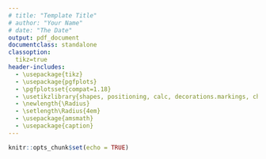 ```yaml
---
# title: "Template Title"
# author: "Your Name"
# date: "The Date"
output: pdf_document
documentclass: standalone
classoption:
  tikz=true
header-includes: 
  - \usepackage{tikz}
  - \usepackage{pgfplots}
  - \pgfplotsset{compat=1.18}
  - \usetikzlibrary{shapes, positioning, calc, decorations.markings, chains, scopes}
  - \newlength{\Radius}
  - \setlength\Radius{4em}
  - \usepackage{amsmath}
  - \usepackage{caption}
---
```


```r
knitr::opts_chunk$set(echo = TRUE)
```
\begin{tikzpicture}[
    auto, > = latex, align=center,
  	latent/.style = {
  	  circle, draw, thick, inner sep = 2pt, minimum width = \Radius
  	},
  	manifest/.style = {
  	  rectangle, draw, thick, inner sep = 0pt, minimum size = \Radius/2
  	},
  	intercept/.style = {
  	  regular polygon,regular polygon sides = 3, draw, thick,
  	  inner sep = 0pt, minimum size = \Radius
  	},
  	mean/.style = {
  	  regular polygon, regular polygon sides = 3, draw, thick,
  	  inner sep = 0pt, minimum size = 8mm
  	},
  	path/.style = {
  	  arrows = ->, thick, > = {stealth[]}
  	},
  	error/.style = {
  	  circle, draw = none, fill = none, thick,
  	  inner sep = 0pt, minimum size = 5mm
  	},
  	var/.style = {
  	  <->, thick, > = {stealth[]}, bend right = 270, looseness = 2
  	},
  	cov/.style = {
  	  <->, thick, > = {stealth[]}, bend right = 300
  	},
  	% style to add a circle in the middle of a path
    random/.style = {
      postaction = {
        decorate, decoration = {
          markings,
          mark = at position .5 with {
            \draw[fill = black] circle[radius = 2pt];
          }
        }
      }
    },
    random_cl/.style = {
      postaction = {decorate, decoration = {
        markings,
        mark = at position .2 with {
          \draw[fill = black] circle[radius = 2pt];}
        }
      }
    },
  	]
% draw within-level structural model
      \node  [latent]  (y1wt-1)  {$y_{1,t-1}^w$};
      \node  [latent]  (y1wt)  [right = 5em of y1wt-1]  {$y_{1,t}^w$};
      \node  [latent]  (delta1t)  [right = 2.5em of y1wt]  {$\delta_{1,t}$};

      \foreach \i [remember = \i as \lasti (initially 1)] in {2, ..., 3}
      \node  [latent]  (y1wt-\i)  [left = 5em of y1wt-\lasti]  {$y_{1,t-\i}^w$};

      % draw paths
      \draw  [path]  (delta1t)  to node  []  {}  (y1wt);
      
\draw  [path, postaction = random]  (y1wt-1)  to node  []  {$\phi_{11;(1)}$}  (y1wt);
\draw  [path, postaction = random]  (y1wt-2)  to node  []  {$\phi_{11;(1)}$}  (y1wt-1);
\draw  [path, postaction = random]  (y1wt-3)  to node  []  {$\phi_{11;(1)}$}  (y1wt-2);
\draw  [path, postaction = random]  (y1wt-2.north)  |-  +(0em, 1em) -|  node  []  {$\phi_{11;(2)}$}  (y1wt.north);
\draw  [path, postaction = random]  (y1wt-3.north)  |-  +(0em, 2em) -|  node  []  {$\phi_{11;(3)}$}  (y1wt.north);
\draw  [var, postaction = random]  (delta1t.120)  to node  []  {$\pi_{1}$}  (delta1t.60);

% caption
\node  [above = 1em, align = center]  at  (current bounding box.north)  {Within-model.};
\end{tikzpicture}
